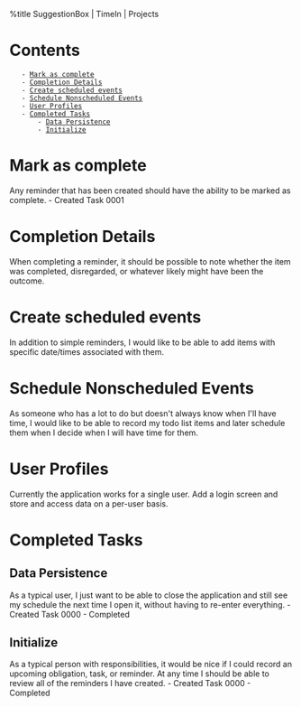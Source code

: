 %title SuggestionBox | TimeIn | Projects

= Contents =
    - [[#Mark as complete|Mark as complete]]
    - [[#Completion Details|Completion Details]]
    - [[#Create scheduled events|Create scheduled events]]
    - [[#Schedule Nonscheduled Events|Schedule Nonscheduled Events]]
    - [[#User Profiles|User Profiles]]
    - [[#Completed Tasks|Completed Tasks]]
        - [[#Completed Tasks#Data Persistence|Data Persistence]]
        - [[#Completed Tasks#Initialize|Initialize]]


= Mark as complete =
Any reminder that has been created should have the ability to be marked as
complete.
- Created Task 0001
= Completion Details =
When completing a reminder, it should be possible to note whether the item
was completed, disregarded, or whatever likely might have been the outcome.
= Create scheduled events =
In addition to simple reminders, I would like to be able to add items with
specific date/times associated with them.
= Schedule Nonscheduled Events =
As someone who has a lot to do but doesn't always know when I'll have time, I
would like to be able to record my todo list items and later schedule them when
I decide when I will have time for them.
= User Profiles =
Currently the application works for a single user. Add a login screen and store
and access data on a per-user basis.

= Completed Tasks =
== Data Persistence ==
As a typical user, I just want to be able to close the application and still
see my schedule the next time I open it, without having to re-enter everything.
- Created Task 0000
- Completed
== Initialize ==
As a typical person with responsibilities, it would be nice if I could record
an upcoming obligation, task, or reminder. At any time I should be able to
review all of the reminders I have created.
- Created Task 0000
- Completed

